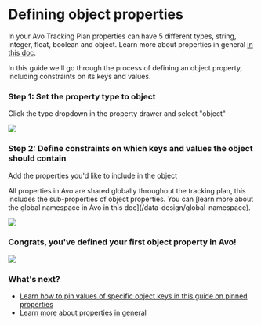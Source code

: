 
# Defining object properties

In your Avo Tracking Plan properties can have 5 different types, string, integer, float, boolean and object. Learn more about properties in general [in this doc](/data-design/avo-tracking-plan/properties).

In this guide we'll go through the process of defining an object property, including constraints on its keys and values.

### Step 1: Set the property type to object

Click the type dropdown in the property drawer and select "object"

![](/images/workspace/tracking-plan/property-object-type.png)

### Step 2: Define constraints on which keys and values the object should contain

Add the properties you'd like to include in the object

   <Callout type="info" emoji="💡">
     All properties in Avo are shared globally throughout the tracking plan,
     this includes the sub-properties of object properties. You can [learn more
     about the global namespace in Avo in this
     doc](/data-design/global-namespace).
   </Callout>

   ![](/images/workspace/tracking-plan/property-object-add-property.png)

### Congrats, you've defined your first object property in Avo!

![](/images/workspace/tracking-plan/property-object-with-sub-properties.png)

### What's next?

- [Learn how to pin values of specific object keys in this guide on pinned properties](/data-design/pinned-properties)
- [Learn more about properties in general](/data-design/avo-tracking-plan/properties)
